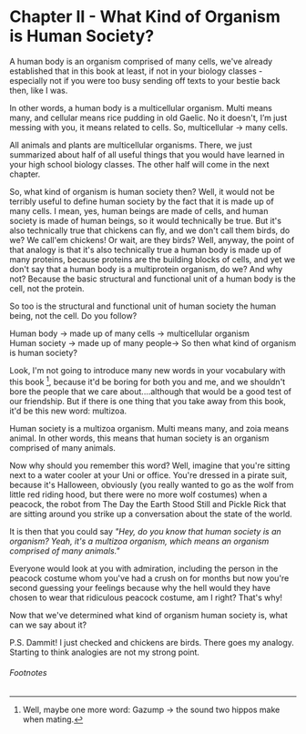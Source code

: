# Chapter II - What Kind of Organism is Human Society?

A human body is an organism comprised of many cells, we've already established that in this book at least, if not in your biology classes - especially not if you were too busy sending off texts to your bestie back then, like I was.

In other words, a human body is a multicellular organism. Multi means many, and cellular means rice pudding in old Gaelic. No it doesn't, I’m just messing with you, it means related to cells. So, multicellular -> many cells.

All animals and plants are multicellular organisms. There, we just summarized about half of all useful things that you would have learned in your high school biology classes. The other half will come in the next chapter.

So, what kind of organism is human society then? Well, it would not be terribly useful to define human society by the fact that it is made up of many cells. I mean, yes, human beings are made of cells, and human society is made of human beings, so it would technically be true. But it's also technically true that chickens can fly, and we don't call them birds, do we? We call'em chickens! Or wait, are they birds? Well, anyway, the point of that analogy is that it's also technically true a human body is made up of many proteins, because proteins are the building blocks of cells, and yet we don't say that a human body is a multiprotein organism, do we? And why not? Because the basic structural and functional unit of a human body is the cell, not the protein.

So too is the structural and functional unit of human society the human being, not the cell. Do you follow?

Human body -> made up of many cells -> multicellular organism \
Human society -> made up of many people-> So then what kind of organism is human society?

Look, I'm not going to introduce many new words in your vocabulary with this book [^1], because it'd be boring for both you and me, and we shouldn't bore the people that we care about....although that would be a good test of our friendship. But if there is one thing that you take away from this book, it'd be this new word: multizoa.

Human society is a multizoa organism. Multi means many, and zoia means animal. In other words, this means that human society is an organism comprised of many animals.

Now why should you remember this word? Well, imagine that you're sitting next to a water cooler at your Uni or office. You're dressed in a pirate suit, because it's Halloween, obviously (you really wanted to go as the wolf from little red riding hood, but there were no more wolf costumes) when a peacock, the robot from The Day the Earth Stood Still and Pickle Rick that are sitting around you strike up a conversation about the state of the world.

It is then that you could say *"Hey, do you know that human society is an organism? Yeah, it's a multizoa organism, which means an organism comprised of many animals."*

Everyone would look at you with admiration, including the person in the peacock costume whom you've had a crush on for months but now you're second guessing your feelings because why the hell would they have chosen to wear that ridiculous peacock costume, am I right? That's why!

Now that we've determined what kind of organism human society is, what can we say about it?

P.S. Dammit! I just checked and chickens are birds. There goes my analogy. Starting to think analogies are not my strong point.

###### Footnotes

[^1]: Well, maybe one more word: Gazump -> the sound two hippos make when mating.